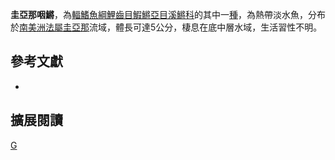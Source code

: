 {{Speciesbox 
| taxon = Laimosemion cladophorus
| status = NE
| status_system = IUCN3.1
| authority =  [[Huber|Huber]], 1991
| synonyms = *''Rivulus cladophorus, Huber, 1991''
}}
'''圭亞那咽鱂'''，為[[輻鰭魚綱|輻鰭魚綱]][[鯉齒目|鯉齒目]][[鰕鱂亞目|鰕鱂亞目]][[溪鱂科|溪鱂科]]的其中一[[種|種]]，為熱帶淡水魚，分布於[[南美洲|南美洲]][[法屬圭亞那|法屬圭亞那]]流域，體長可達5公分，棲息在底中層水域，生活習性不明。
== 參考文獻 ==
*{{FishBase_species|genus=Laimosemion|species=cladophorus|year=2014|month=8}}

== 擴展閱讀 ==
{{refbegin}}
{{wikispecies-inline|Laimosemion cladophorus|圭亞那咽鱂}}
{{refend}}
{{Taxonbar|from=Q5652150}}

[[Category:咽鱂屬|G]]


{{魚類小作品}}